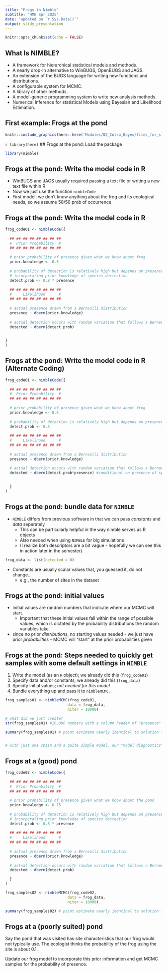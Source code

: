 ```yaml
---
title: "Frogs in Nimble"
subtitle: "HME Spr 2025"
date: "updated on `r Sys.Date()`"
output: slidy_presentation
---
```

<style>
slides > slide {
  overflow-x: auto !important;
  overflow-y: auto !important;
}
</style>
```r
knitr::opts_chunk$set(echo = FALSE)
```

## What Is NIMBLE?

- A framework for hierarchical statistical models and methods.
- A nearly drop-in alternative to WinBUGS, OpenBUGS and JAGS.
- An extension of the BUGS language for writing new functions and distributions.
- A configurable system for MCMC.
- A library of other methods.
- A model-generic programming system to write new analysis methods.
- Numerical Inference for statistical Models using Bayesian and Likelihood Estimation.

## First example: Frogs at the pond
```r
knitr::include_graphics(here::here('Modules/02_Intro_Bayes/files_for_slides/frog.jpg'))
```

`r library(here)`
## Frogs at the pond: Load the package
```r
library(nimble)
```

## Frogs at the pond: Write the model code **in R**
- WinBUGS and JAGS usually required passing a text file or writing a new text file within R
- Now we just use the function `nimbleCode`
- First model: we don't know anything about the frog and its ecological needs, so we assume 50/50 prob of occurrence

## Frogs at the pond: Write the model code **in R**
```r
frog_code01 <- nimbleCode({
  
  ## ## ## ## ## ## ## ## 
  #  Prior Probability  # 
  ## ## ## ## ## ## ## ##
  
  # prior probability of presence given what we know about frog
  prior.knowledge <- 0.5        
  
  # probability of detection is relatively high but depends on presence/absence 
  # incorporating prior knowledge of species dectection
  detect.prob <- 0.8 * presence 
  
  ## ## ## ## ## ## ## ## 
  #     Likelihood      # 
  ## ## ## ## ## ## ## ##
  
  # actual presence drawn from a Bernoulli distribution
  presence ~ dbern(prior.knowledge) 
  
  # actual detection occurs with random variation that follows a Bernoulli distribution
  detected ~ dbern(detect.prob)

  
}
)
```


## Frogs at the pond: Write the model code in R (Alternate Coding)
```r
frog_code01 <- nimbleCode({
  
  ## ## ## ## ## ## ## ## 
  #  Prior Probability  # 
  ## ## ## ## ## ## ## ##
  
  # prior probability of presence given what we know about frog
  prior.knowledge <- 0.5        
  
  # probability of detection is relatively high but depends on presence/absence 
  detect.prob <- 0.8 
  
  ## ## ## ## ## ## ## ## 
  #     Likelihood      # 
  ## ## ## ## ## ## ## ##
  
  # actual presence drawn from a Bernoulli distribution
  presence ~ dbern(prior.knowledge) 
  
  # actual detection occurs with random variation that follows a Bernoulli distribution
  detected ~ dbern(detect.prob*presence) #conditional on presence of species

  
  }
)
```


## Frogs at the pond: bundle data for `NIMBLE`
- `NIMBLE` differs from previous software in that we can pass *constants* and *data* seperately  
  - This can be particularly helpful in the way nimble serves as R objects 
  - Also needed when using `NIMBLE` for big simulations
  - (I realize both descriptors are a bit vague - hopefully we can see this in action later in the semester)

```r
frog_data <- list(detected = 0)
```

- Constants are usually scalar values that, you guessed it, do not change...
    - e.g., the number of sites in the dataset

## Frogs at the pond: initial values
- Initial values are random numbers that indicate where our MCMC will start. 
  - Important that these initial values fall within the range of possible values, which is dictated by the probability distributions the random variables take.
- since no prior *distributions*, no starting values needed - we just have prior *probabilities* - MCMC will "start" at the prior probabilities given


## Frogs at the pond: Steps needed to quickly get samples with some default settings in `NIMBLE`
1. Write the model (as an `R` object); we already did this (`frog_code01`)
2. Specify data and/or constants; we already did this (`frog_data`)
3. Specify initial values; *not needed for this model*
4. Bundle everything up and pass it to `nimbleMCMC`.


```r
frog_samples01 <- nimbleMCMC(frog_code01,
                            data = frog_data,
                            niter = 10000)

# what did we just create?
str(frog_samples01) #10,000 numbers with a column header of "presence"

summary(frog_samples01) # point estimate nearly identical to solution found analytically 


# with just one chain and a quite simple model, our "model diagnostics" are a bit limited, but we'll do a full inspection once we have a bigger model
```


##  Frogs at a (good) pond
```r
frog_code02 <- nimbleCode({
  
  ## ## ## ## ## ## ## ## 
  #  Prior Probability  # 
  ## ## ## ## ## ## ## ##
  
  # prior probability of presence given what we know about the pond
  prior.knowledge <- 0.75        
  
  # probability of detection is relatively high but depends on presence/absence 
  # incorporating prior knowledge of species dectection
  detect.prob <- 0.8 * presence 
  
  ## ## ## ## ## ## ## ## 
  #     Likelihood      # 
  ## ## ## ## ## ## ## ##
  
  # actual presence drawn from a Bernoulli distribution
  presence ~ dbern(prior.knowledge) 
  
  # actual detection occurs with random variation that follows a Bernoulli distribution
  detected ~ dbern(detect.prob)

  }
)

frog_samples02 <- nimbleMCMC(frog_code02,
                            data = frog_data,
                            niter = 10000)

summary(frog_samples02) # point estimate nearly identical to solution found analytically 
```

##  Frogs at a (poorly suited) pond

Say the pond that was visited has site characteristics that our frog would not typically use. The ecologist thinks the probability of the frog using the site is about 0.1.     


Update our frog model to incorporate this prior information and get MCMC samples for the probability of presence. 